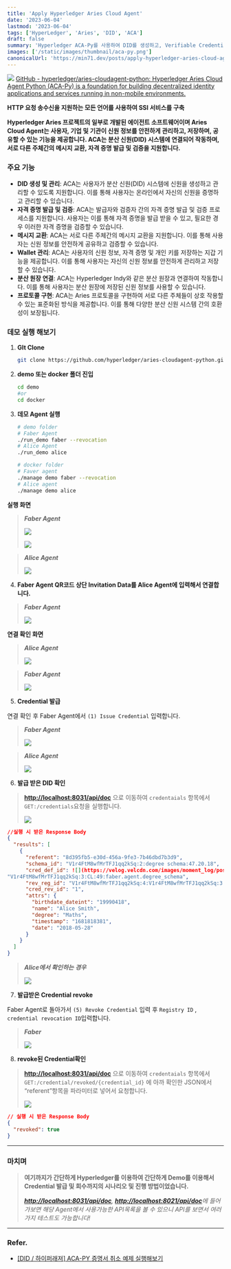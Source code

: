 ```yaml
---
title: 'Apply Hyperledger Aries Cloud Agent'
date: '2023-06-04'
lastmod: '2023-06-04'
tags: ['HyperLedger', 'Aries', 'DID', 'ACA']
draft: false
summary: 'Hyperledger ACA-Py를 사용하여 DID를 생성하고, Verifiable Credential을 발급받는 과정을 정리합니다.'
images: ['/static/images/thumbnail/aca-py.png']
canonicalUrl: 'https://min71.dev/posts/apply-hyperledger-aries-cloud-agent/'
---
```


![](/static/images/thumbnail/aca-py.png)
[GitHub - hyperledger/aries-cloudagent-python: Hyperledger Aries Cloud Agent Python (ACA-Py) is a foundation for building decentralized identity applications and services running in non-mobile environments.](https://github.com/hyperledger/aries-cloudagent-python)

**HTTP 요청 송수신을 지원하는 모든 언어를 사용하여 SSI 서비스를 구축**

**Hyperledger Aries 프로젝트의 일부로 개발된 에이전트 소프트웨어이며 Aries Cloud Agent는 사용자, 기업 및 기관이 신원 정보를 안전하게 관리하고, 저장하며, 공유할 수 있는 기능을 제공합니다. ACA는 분산 신원(DID) 시스템에 연결되어 작동하며, 서로 다른 주체간의 메시지 교환, 자격 증명 발급 및 검증을 지원합니다.**

### 주요 기능

- **DID 생성 및 관리**: ACA는 사용자가 분산 신원(DID) 시스템에 신원을 생성하고 관리할 수 있도록 지원합니다. 이를 통해 사용자는 온라인에서 자신의 신원을 증명하고 관리할 수 있습니다.
- **자격 증명 발급 및 검증**: ACA는 발급자와 검증자 간의 자격 증명 발급 및 검증 프로세스를 지원합니다. 사용자는 이를 통해 자격 증명을 발급 받을 수 있고, 필요한 경우 이러한 자격 증명을 검증할 수 있습니다.
- **메시지 교환**: ACA는 서로 다른 주체간의 메시지 교환을 지원합니다. 이를 통해 사용자는 신원 정보를 안전하게 공유하고 검증할 수 있습니다.
- **Wallet 관리**: ACA는 사용자의 신원 정보, 자격 증명 및 개인 키를 저장하는 지갑 기능을 제공합니다. 이를 통해 사용자는 자신의 신원 정보를 안전하게 관리하고 저장할 수 있습니다.
- **분산 원장 연결**: ACA는 Hyperledger Indy와 같은 분산 원장과 연결하여 작동합니다. 이를 통해 사용자는 분산 원장에 저장된 신원 정보를 사용할 수 있습니다.
- **프로토콜 구현**: ACA는 Aries 프로토콜을 구현하여 서로 다른 주체들이 상호 작용할 수 있는 표준화된 방식을 제공합니다. 이를 통해 다양한 분산 신원 시스템 간의 호환성이 보장됩니다.

### 데모 실행 해보기

1. **GIt Clone**

   ```bash
   git clone https://github.com/hyperledger/aries-cloudagent-python.git
   ```

2. **demo 또는 docker 폴더 진입**

   ```bash
   cd demo
   #or
   cd docker
   ```

3. **데모 Agent 실행**

   ```bash
   # demo folder
   # Faber Agent
   ./run_demo faber --revocation
   # Alice Agent
   ./run_demo alice

   # docker folder
   # Faver agent
   ./manage demo faber --revocation
   # Alice agent
   ./manage demo alice
   ```

**실행 화면**

> **_Faber Agent_**
>
> ![](/static/images/hyperledger/aca-py/faber-agent-1.png)
>
> ![](/static/images/hyperledger/aca-py/faber-agent-2.png)

> **_Alice Agent_**
>
> ![](/static/images/hyperledger/aca-py/alice-agent-1.png)

4. **Faber Agent QR코드 상단 Invitation Data를 Alice Agent에 입력해서 연결합니다.**

> **_Faber Agent_**
>
> ![](/static/images/hyperledger/aca-py/faber-connect.png)

**연결 확인 화면**

> **_Alice Agent_**
>
> ![](/static/images/hyperledger/aca-py/alice-connect-complete.png)

> **_Faber Agent_**
>
> ![](/static/images/hyperledger/aca-py/faber-connect-complete.png)

5. **Credential 발급**

연결 확인 후 Faber Agent에서 `(1) Issue Credential` 입력합니다.

> **_Faber Agent_**
>
> ![](/static/images/hyperledger/aca-py/faber-issue.png)

> **_Alice Agent_**
>
> ![](/static/images/hyperledger/aca-py/alice-issue.png)

6. **발급 받은 DID 확인**

> [**http://localhost:8031/api/doc**](http://localhost:8031/api/doc) 으로 이동하여 `credentaials` 항목에서 `GET:/credentials`요청을 실행합니다.
>
> ![](/static/images/hyperledger/aca-py/check-did.png)

```JSON
//실행 시 받은 Response Body
{
  "results": [
    {
      "referent": "8d395fb5-e30d-456a-9fe3-7b46dbd7b3d9",
      "schema_id": "V1r4FtM8wfMrTFJ1qq2kSq:2:degree schema:47.20.18",
      "cred_def_id": ![](https://velog.velcdn.com/images/moment_log/post/aa6bf15a-e6a7-43cd-bcf1-9c4cdedf54b3/image.png)
"V1r4FtM8wfMrTFJ1qq2kSq:3:CL:49:faber.agent.degree_schema",
      "rev_reg_id": "V1r4FtM8wfMrTFJ1qq2kSq:4:V1r4FtM8wfMrTFJ1qq2kSq:3:CL:49:faber.agent.degree_schema:CL_ACCUM:d2186eb3-d961-4679-a73d-8e79db0ede6b",
      "cred_rev_id": "1",
      "attrs": {
        "birthdate_dateint": "19990418",
        "name": "Alice Smith",
        "degree": "Maths",
        "timestamp": "1681818381",
        "date": "2018-05-28"
      }
    }
  ]
}
```

> **_Alice에서 확인하는 경우_**
>
> ![](/static/images/hyperledger/aca-py/check-did-alice.png)

7. **발급받은 Credential revoke**

Faber Agent로 돌아가서 `(5) Revoke Credential` 입력 후 `Registry ID` , `credential revocation ID`입력합니다.

> **_Faber_**
>
> ![](/static/images/hyperledger/aca-py/faber-revoke.png)

8. **revoke된 Credential확인**

> [**http://localhost:8031/api/doc**](http://localhost:8031/api/doc) 으로 이동하여 `credentaials` 항목에서 `GET:/credential/revoked/{credential_id}` 에 아까 확인한 JSON에서 “referent”항목을 파라미터로 넣어서 요청합니다.
>
> ![](/static/images/hyperledger/aca-py/check-revoke.png)

```json
// 실행 시 받은 Response Body
{
  "revoked": true
}
```

---

### 마치며

> **여기까지가 간단하게 Hyperledger를 이용하여 간단하게 Demo를 이용해서 Credential 발급 및 회수까지의 시나리오 및 진행 방법이었습니다.**
>
> _[**http://localhost:8031/api/doc**](http://localhost:8031/api/doc), [**http://localhost:8021/api/doc**](http://localhost:8021/api/doc)에 들어가보면 해당 Agent에서 사용가능한 API목록을 볼 수 있으니 API를 보면서 여러가지 테스트도 가능합니다!_

---

### Refer.

- [[DID / 하이퍼래져] ACA-PY 증명서 취소 예제 실행해보기](https://dfso2222.tistory.com/190)
